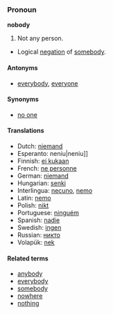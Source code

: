 === Pronoun ===

'''nobody'''

#Not any person.
*Logical [[negation]] of [[somebody]].

==== Antonyms ====
*[[everybody]], [[everyone]]

==== Synonyms ====
*[[no one]]

==== Translations ====
*Dutch: [[niemand]]
*Esperanto: {{ReVo}}neniu|neniu]]
*Finnish: [[ei kukaan]]
*French: [[ne personne]]
*German: [[niemand]]
*Hungarian: [[senki]]
*Interlingua: [[necuno]], [[nemo]]
*Latin: [[nemo]]
*Polish: [[nikt]]
*Portuguese: [[ninguém]]
*Spanish: [[nadie]]
*Swedish: [[ingen]]
*Russian: [[никто]]
*Volapük: [[nek]]

====Related terms====
*[[anybody]]
*[[everybody]]
*[[somebody]]
*[[nowhere]]
*[[nothing]]